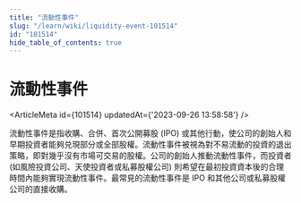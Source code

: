 ```yaml
---
title: "流動性事件"
slug: "/learn/wiki/liquidity-event-101514"
id: "101514"
hide_table_of_contents: true
---
```



# 流動性事件

<ArticleMeta id={101514} updatedAt={'2023-09-26 13:58:58'} />
<div className='border-solid border-b border-t-0 my-4 border-[var(--ifm-color-gray-300)]' />

流動性事件是指收購、合併、首次公開募股 (IPO) 或其他行動，使公司的創始人和早期投資者能夠兑現部分或全部股權。流動性事件被視為對不易流動的投資的退出策略，即對幾乎沒有市場可交易的股權。公司的創始人推動流動性事件，而投資者 (如風險投資公司、天使投資者或私募股權公司) 則希望在最初投資資本後的合理時間內能夠實現流動性事件。最常見的流動性事件是 IPO 和其他公司或私募股權公司的直接收購。
